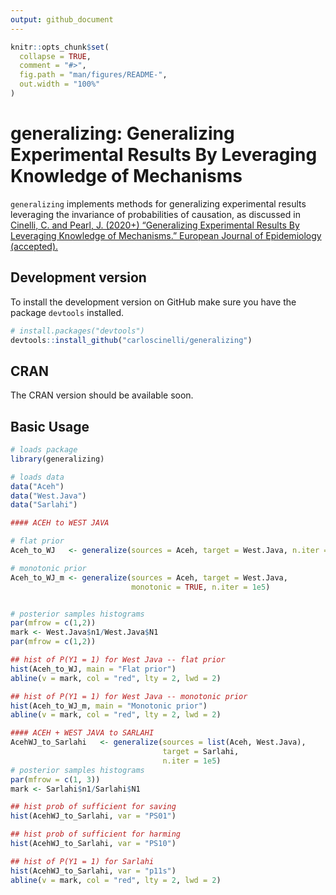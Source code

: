 ```yaml
---
output: github_document
---
```


<!-- README.md is generated from README.Rmd. Please edit that file -->

```r
knitr::opts_chunk$set(
  collapse = TRUE,
  comment = "#>",
  fig.path = "man/figures/README-",
  out.width = "100%"
)
```

# generalizing: Generalizing Experimental Results By Leveraging Knowledge of Mechanisms

<!-- badges: start -->
<!-- badges: end -->

`generalizing` implements methods for generalizing experimental results leveraging the invariance of probabilities of causation, as discussed in [Cinelli, C. and Pearl, J. (2020+) "Generalizing Experimental Results By Leveraging Knowledge of Mechanisms." European Journal of Epidemiology (accepted).](https://ftp.cs.ucla.edu/pub/stat_ser/r492.pdf) 

## Development version

To install the development version on GitHub make sure you have the package `devtools` installed.

```r
# install.packages("devtools") 
devtools::install_github("carloscinelli/generalizing")
```

## CRAN 

The CRAN version should be available soon.

## Basic Usage


```r
# loads package
library(generalizing)

# loads data
data("Aceh")
data("West.Java")
data("Sarlahi")

#### ACEH to WEST JAVA 

# flat prior
Aceh_to_WJ   <- generalize(sources = Aceh, target = West.Java, n.iter = 1e5)

# monotonic prior
Aceh_to_WJ_m <- generalize(sources = Aceh, target = West.Java, 
                           monotonic = TRUE, n.iter = 1e5) 


# posterior samples histograms
par(mfrow = c(1,2))
mark <- West.Java$n1/West.Java$N1
par(mfrow = c(1,2))

## hist of P(Y1 = 1) for West Java -- flat prior
hist(Aceh_to_WJ, main = "Flat prior")
abline(v = mark, col = "red", lty = 2, lwd = 2)

## hist of P(Y1 = 1) for West Java -- monotonic prior
hist(Aceh_to_WJ_m, main = "Monotonic prior")
abline(v = mark, col = "red", lty = 2, lwd = 2)

#### ACEH + WEST JAVA to SARLAHI
AcehWJ_to_Sarlahi   <- generalize(sources = list(Aceh, West.Java), 
                                  target = Sarlahi, 
                                  n.iter = 1e5)
# posterior samples histograms
par(mfrow = c(1, 3))
mark <- Sarlahi$n1/Sarlahi$N1

## hist prob of sufficient for saving
hist(AcehWJ_to_Sarlahi, var = "PS01")

## hist prob of sufficient for harming
hist(AcehWJ_to_Sarlahi, var = "PS10")

## hist of P(Y1 = 1) for Sarlahi
hist(AcehWJ_to_Sarlahi, var = "p11s")
abline(v = mark, col = "red", lty = 2, lwd = 2)
```
